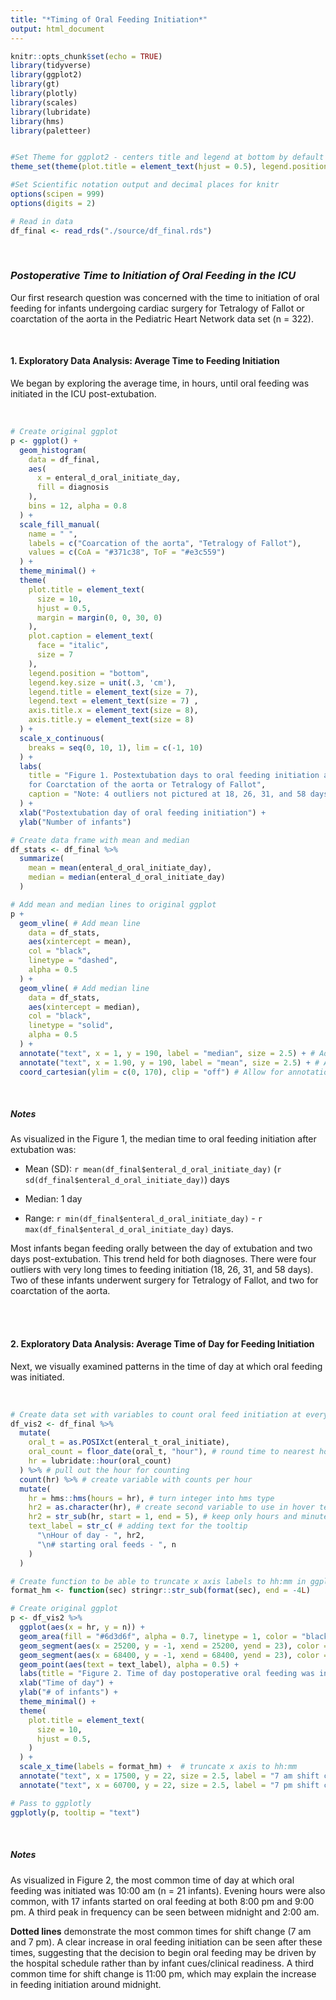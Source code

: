 ```yaml
---
title: "*Timing of Oral Feeding Initiation*"
output: html_document
---
```


```r
knitr::opts_chunk$set(echo = TRUE)
library(tidyverse)
library(ggplot2)
library(gt)
library(plotly)
library(scales)
library(lubridate)
library(hms)
library(paletteer)


#Set Theme for ggplot2 - centers title and legend at bottom by default
theme_set(theme(plot.title = element_text(hjust = 0.5), legend.position = "bottom"))

#Set Scientific notation output and decimal places for knitr
options(scipen = 999)
options(digits = 2)
```

```r
# Read in data
df_final <- read_rds("./source/df_final.rds")
```
<br>

### *Postoperative Time to Initiation of Oral Feeding in the ICU*

Our first research question was concerned with the time to initiation of oral feeding for infants undergoing cardiac surgery for Tetralogy of Fallot or coarctation of the aorta in the Pediatric Heart Network data set (n = 322).

<br>

#### 1. Exploratory Data Analysis: Average Time to Feeding Initiation

We began by exploring the average time, in hours, until oral feeding was initiated in the ICU post-extubation.

<br>

```r
# Create original ggplot
p <- ggplot() +
  geom_histogram(
    data = df_final,
    aes(
      x = enteral_d_oral_initiate_day,
      fill = diagnosis
    ), 
    bins = 12, alpha = 0.8
  ) +
  scale_fill_manual(
    name = " ",
    labels = c("Coarcation of the aorta", "Tetralogy of Fallot"),
    values = c(CoA = "#371c38", ToF = "#e3c559")
  ) +
  theme_minimal() +
  theme(
    plot.title = element_text(
      size = 10,
      hjust = 0.5,
      margin = margin(0, 0, 30, 0)
    ),
    plot.caption = element_text(
      face = "italic",
      size = 7
    ),
    legend.position = "bottom",
    legend.key.size = unit(.3, 'cm'),
    legend.title = element_text(size = 7), 
    legend.text = element_text(size = 7) ,
    axis.title.x = element_text(size = 8),
    axis.title.y = element_text(size = 8)
  ) +
  scale_x_continuous(
    breaks = seq(0, 10, 1), lim = c(-1, 10)
  ) +
  labs(
    title = "Figure 1. Postextubation days to oral feeding initiation after infant surgical repair 
    for Coarctation of the aorta or Tetralogy of Fallot",
    caption = "Note: 4 outliers not pictured at 18, 26, 31, and 58 days"
  ) +
  xlab("Postextubation day of oral feeding initiation") +
  ylab("Number of infants")

# Create data frame with mean and median
df_stats <- df_final %>%
  summarize(
    mean = mean(enteral_d_oral_initiate_day),
    median = median(enteral_d_oral_initiate_day)
  )

# Add mean and median lines to original ggplot
p +
  geom_vline( # Add mean line 
    data = df_stats,
    aes(xintercept = mean),
    col = "black",
    linetype = "dashed",
    alpha = 0.5
  ) +
  geom_vline( # Add median line
    data = df_stats,
    aes(xintercept = median),
    col = "black",
    linetype = "solid",
    alpha = 0.5
  ) +
  annotate("text", x = 1, y = 190, label = "median", size = 2.5) + # Add label
  annotate("text", x = 1.90, y = 190, label = "mean", size = 2.5) + # Add label
  coord_cartesian(ylim = c(0, 170), clip = "off") # Allow for annotation outside of the plot 
```
<br>

##### *Notes*

As visualized in the Figure 1, the median time to oral feeding initiation after extubation was:

-   Mean (SD): `r mean(df_final$enteral_d_oral_initiate_day)` (`r sd(df_final$enteral_d_oral_initiate_day)`) days

-   Median: 1 day

-   Range: `r min(df_final$enteral_d_oral_initiate_day)` - `r max(df_final$enteral_d_oral_initiate_day)` days.

Most infants began feeding orally between the day of extubation and two days post-extubation. This trend held for both diagnoses. There were four outliers with very long times to feeding initiation (18, 26, 31, and 58 days). Two of these infants underwent surgery for Tetralogy of Fallot, and two for coarctation of the aorta.

<br>
<br>

#### 2. Exploratory Data Analysis: Average Time of Day for Feeding Initiation

Next, we visually examined patterns in the time of day at which oral feeding was initiated.

<br>

```r
# Create data set with variables to count oral feed initiation at every hour
df_vis2 <- df_final %>%
  mutate(
    oral_t = as.POSIXct(enteral_t_oral_initiate),
    oral_count = floor_date(oral_t, "hour"), # round time to nearest hour
    hr = lubridate::hour(oral_count)
  ) %>% # pull out the hour for counting
  count(hr) %>% # create variable with counts per hour
  mutate(
    hr = hms::hms(hours = hr), # turn integer into hms type
    hr2 = as.character(hr), # create second variable to use in hover text
    hr2 = str_sub(hr, start = 1, end = 5), # keep only hours and minutes for hover text
    text_label = str_c( # adding text for the tooltip
      "\nHour of day - ", hr2,
      "\n# starting oral feeds - ", n
    )
  )

# Create function to be able to truncate x axis labels to hh:mm in ggplot
format_hm <- function(sec) stringr::str_sub(format(sec), end = -4L)

# Create original ggplot
p <- df_vis2 %>%
  ggplot(aes(x = hr, y = n)) +
  geom_area(fill = "#6d3d6f", alpha = 0.7, linetype = 1, color = "black") +
  geom_segment(aes(x = 25200, y = -1, xend = 25200, yend = 23), color = "gray", linetype = "dotted", show.legend = FALSE) +
  geom_segment(aes(x = 68400, y = -1, xend = 68400, yend = 23), color = "gray", linetype = "dotted", show.legend = FALSE) +
  geom_point(aes(text = text_label), alpha = 0.5) +
  labs(title = "Figure 2. Time of day postoperative oral feeding was initiated \n for infants undergoing cardiac surgery") +
  xlab("Time of day") +
  ylab("# of infants") +
  theme_minimal() +
  theme(
    plot.title = element_text(
      size = 10,
      hjust = 0.5,
    )
  ) +
  scale_x_time(labels = format_hm) +  # truncate x axis to hh:mm
  annotate("text", x = 17500, y = 22, size = 2.5, label = "7 am shift change →") +
  annotate("text", x = 60700, y = 22, size = 2.5, label = "7 pm shift change →")

# Pass to ggplotly
ggplotly(p, tooltip = "text")
```
<br>

##### *Notes*

As visualized in Figure 2, the most common time of day at which oral feeding was initiated was 10:00 am (n = 21 infants). Evening hours were also common, with 17 infants started on oral feeding at both 8:00 pm and 9:00 pm. A third peak in frequency can be seen between midnight and 2:00 am.

**Dotted lines** demonstrate the most common times for shift change (7 am and 7 pm). A clear increase in oral feeding initiation can be seen after these times, suggesting that the decision to begin oral feeding may be driven by the hospital schedule rather than by infant cues/clinical readiness. A third common time for shift change is 11:00 pm, which may explain the increase in feeding initiation around midnight.
